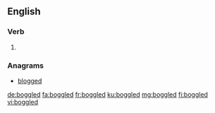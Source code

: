 ==English==

===Verb===
{{head|en|verb form}}

# {{en-past of|boggle}}

===Anagrams===
* [[blogged#English|blogged]]

[[de:boggled]]
[[fa:boggled]]
[[fr:boggled]]
[[ku:boggled]]
[[mg:boggled]]
[[fi:boggled]]
[[vi:boggled]]